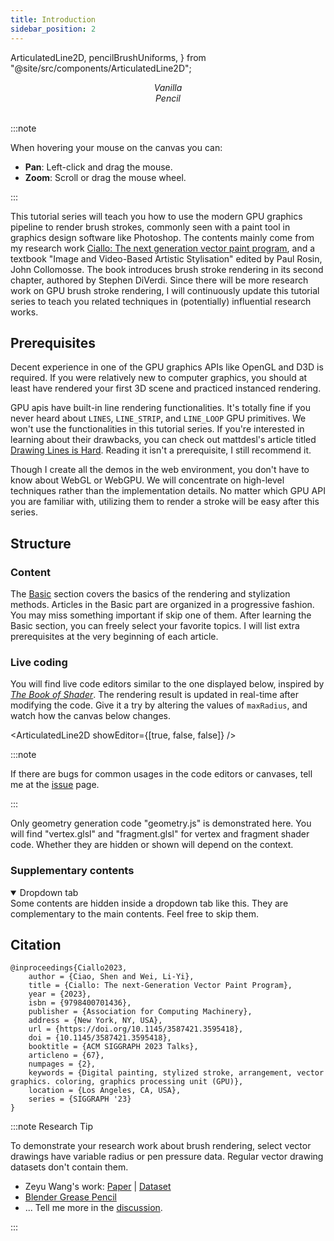 ```yaml
---
title: Introduction
sidebar_position: 2
---
```


  ArticulatedLine2D,
  pencilBrushUniforms,
} from "@site/src/components/ArticulatedLine2D";

<div className="row row--no-gutters margin-left--xs">
  <div className="col col--6">
    <ArticulatedLine2D />
    <center>
      <em> Vanilla </em>
    </center>
  </div>
  <div className="col col--6">
    <ArticulatedLine2D uniforms={pencilBrushUniforms} />
    <center>
      <em> Pencil </em>
    </center>
  </div>
</div>
<br />

:::note

When hovering your mouse on the canvas you can:

- **Pan**: Left-click and drag the mouse.
- **Zoom**: Scroll or drag the mouse wheel.

:::

This tutorial series will teach you how to use the modern GPU graphics pipeline to render brush strokes,
commonly seen with a paint tool in graphics design software like Photoshop.
The contents mainly come from my research work [Ciallo: The next generation vector paint program][Ciallo],
and a textbook "Image and Video-Based Artistic Stylisation" edited by Paul Rosin, John Collomosse.
The book introduces brush stroke rendering in its second chapter, authored by Stephen DiVerdi.
Since there will be more research work on GPU brush stroke rendering,
I will continuously update this tutorial series to teach you related techniques in (potentially) influential research works.

## Prerequisites

Decent experience in one of the GPU graphics APIs like OpenGL and D3D is required.
If you were relatively new to computer graphics, you should at least have rendered your first 3D scene and practiced instanced rendering.

GPU apis have built-in line rendering functionalities.
It's totally fine if you never heard about `LINES`, `LINE_STRIP`, and `LINE_LOOP` GPU primitives.
We won't use the functionalities in this tutorial series.
If you're interested in learning about their drawbacks, you can check out mattdesl's article titled [Drawing Lines is Hard](https://mattdesl.svbtle.com/drawing-lines-is-hard).
Reading it isn't a prerequisite, I still recommend it.

Though I create all the demos in the web environment, you don't have to know about WebGL or WebGPU.
We will concentrate on high-level techniques rather than the implementation details.
No matter which GPU API you are familiar with, utilizing them to render a stroke will be easy after this series.

## Structure

### Content

The [Basic](../category/basics/) section covers the basics of the rendering and stylization methods.
Articles in the Basic part are organized in a progressive fashion.
You may miss something important if skip one of them.
After learning the Basic section, you can freely select your favorite topics.
I will list extra prerequisites at the very beginning of each article.

### Live coding

You will find live code editors similar to the one displayed below, inspired by [_The Book of Shader_].
The rendering result is updated in real-time after modifying the code.
Give it a try by altering the values of `maxRadius`, and watch how the canvas below changes.

<ArticulatedLine2D showEditor={[true, false, false]} />

:::note

If there are bugs for common usages in the code editors or canvases, tell me at the [issue](https://github.com/ShenCiao/brush-rendering-tutorial/issues) page.

:::

Only geometry generation code "geometry.js" is demonstrated here.
You will find "vertex.glsl" and "fragment.glsl" for vertex and fragment shader code.
Whether they are hidden or shown will depend on the context.

### Supplementary contents

<details open>
  <summary>Dropdown tab</summary>
Some contents are hidden inside a dropdown tab like this.
They are complementary to the main contents.
Feel free to skip them.
</details>

## Citation

```
@inproceedings{Ciallo2023,
    author = {Ciao, Shen and Wei, Li-Yi},
    title = {Ciallo: The next-Generation Vector Paint Program},
    year = {2023},
    isbn = {9798400701436},
    publisher = {Association for Computing Machinery},
    address = {New York, NY, USA},
    url = {https://doi.org/10.1145/3587421.3595418},
    doi = {10.1145/3587421.3595418},
    booktitle = {ACM SIGGRAPH 2023 Talks},
    articleno = {67},
    numpages = {2},
    keywords = {Digital painting, stylized stroke, arrangement, vector graphics. coloring, graphics processing unit (GPU)},
    location = {Los Angeles, CA, USA},
    series = {SIGGRAPH '23}
}
```

:::note Research Tip

To demonstrate your research work about brush rendering, select vector drawings have variable radius or pen pressure data.
Regular vector drawing datasets don't contain them.

- Zeyu Wang's work: [Paper](https://dl.acm.org/doi/10.1145/3450626.3459819) | [Dataset](https://github.com/zachzeyuwang/tracing-vs-freehand)
- [Blender Grease Pencil](https://cloud.blender.org/p/gallery/5b642e25bf419c1042056fc6)
- ... Tell me more in the [discussion](https://github.com/ShenCiao/brush-rendering-tutorial/discussions/1).

:::

[code repository]: https://github.com/ShenCiao/brush-rendering-tutorial
[Ciallo]: https://github.com/ShenCiao/Ciallo
[_The Book of Shader_]: https://thebookofshaders.com/
